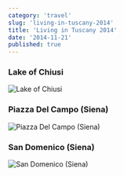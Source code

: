 ```yaml
---
category: 'travel'
slug: 'living-in-tuscany-2014'
title: 'Living in Tuscany 2014'
date: '2014-11-21'
published: true
---
```


### Lake of Chiusi⁩

![Lake of Chiusi⁩](./images/lake-chiusi.jpeg)

### Piazza Del Campo⁩ (Siena⁩)

![Piazza Del Campo⁩ (Siena⁩)](./images/piazza-campo.jpeg)

### San Domenico (Siena)

![San Domenico (Siena)](./images/san-domenico.jpeg)
